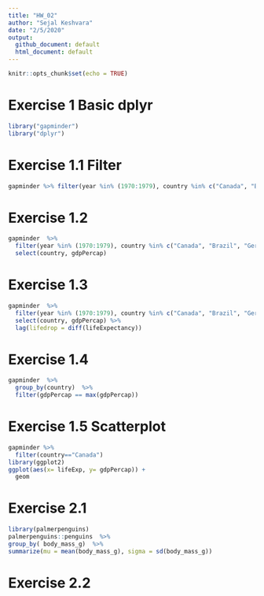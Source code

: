 ```yaml
---
title: "HW_02"
author: "Sejal Keshvara"
date: "2/5/2020"
output: 
  github_document: default
  html_document: default
---
```


```r
knitr::opts_chunk$set(echo = TRUE)
```

# Exercise 1 Basic dplyr

```r
library("gapminder")
library("dplyr")
```

# Exercise 1.1 Filter

```r
gapminder %>% filter(year %in% (1970:1979), country %in% c("Canada", "Brazil", "Germany"))
```
# Exercise 1.2

```r

gapminder  %>% 
  filter(year %in% (1970:1979), country %in% c("Canada", "Brazil", "Germany"))  %>% 
  select(country, gdpPercap)
```
# Exercise 1.3
```r
gapminder  %>% 
  filter(year %in% (1970:1979), country %in% c("Canada", "Brazil", "Germany"))  %>% 
  select(country, gdpPercap) %>% 
  lag(lifedrop = diff(lifeExpectancy))
```

# Exercise 1.4 
```r
gapminder  %>% 
  group_by(country)  %>% 
  filter(gdpPercap == max(gdpPercap))

```
# Exercise 1.5 Scatterplot
```r
gapminder %>% 
  filter(country=="Canada")
library(ggplot2)
ggplot(aes(x= lifeExp, y= gdpPercap)) + 
  geom 


```

# Exercise 2.1
```r
library(palmerpenguins)
palmerpenguins::penguins  %>% 
group_by( body_mass_g)  %>% 
summarize(mu = mean(body_mass_g), sigma = sd(body_mass_g))

```
# Exercise 2.2
```r




```
